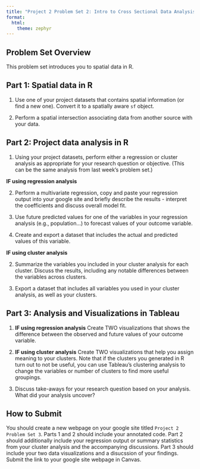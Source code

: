 ```yaml
---
title: "Project 2 Problem Set 2: Intro to Cross Sectional Data Analysis"
format: 
  html:
    theme: zephyr
---
```

## Problem Set Overview

This problem set introduces you to spatial data in R.

## Part 1: Spatial data in R

1. Use one of your project datasets that contains spatial information (or find a new one). Convert it to a spatially aware `sf` object.

2. Perform a spatial intersection associating data from another source with your data. 

## Part 2: Project data analysis in R

1. Using your project datasets, perform either a regression or cluster analysis as appropriate for your research question or objective. (This can be the same analysis from last week's problem set.)

**IF using regression analysis** 

2. Perform a multivariate regression, copy and paste your regression output into your google site and briefly describe the results - interpret the coefficients and discuss overall model fit.
   
3. Use future predicted values for one of the variables in your regression analysis (e.g., population...) to forecast values of your outcome variable. 
  
4. Create and export a dataset that includes the actual and predicted values of this variable.

**IF using cluster analysis** 

2. Summarize the variables you included in your cluster analysis for each cluster. Discuss the results, including any notable differences between the variables across clusters. 

3. Export a dataset that includes all variables you used in your cluster analysis, as well as your clusters.

## Part 3: Analysis and Visualizations in Tableau

1. **IF using regression analysis** Create TWO visualizations that shows the difference between the observed and future values of your outcome variable. 

1. **IF using cluster analysis** Create TWO visualizations that help you assign meaning to your clusters. Note that if the clusters you generated in R turn out to not be useful, you can use Tableau's clustering analysis to change the variables or number of clusters to find more useful groupings. 

2. Discuss take-aways for your research question based on your analysis. What did your analysis uncover?

## How to Submit

You should create a new webpage on your google site titled `Project 2 Problem Set 3`. Parts 1 and 2 should include your annotated code. Part 2 should additionally include your regression output or summary statistics from your cluster analysis and the accompanying discussions. Part 3 should include your two data visualizations and a disucssion of your findings. Submit the link to your google site webpage in Canvas. 